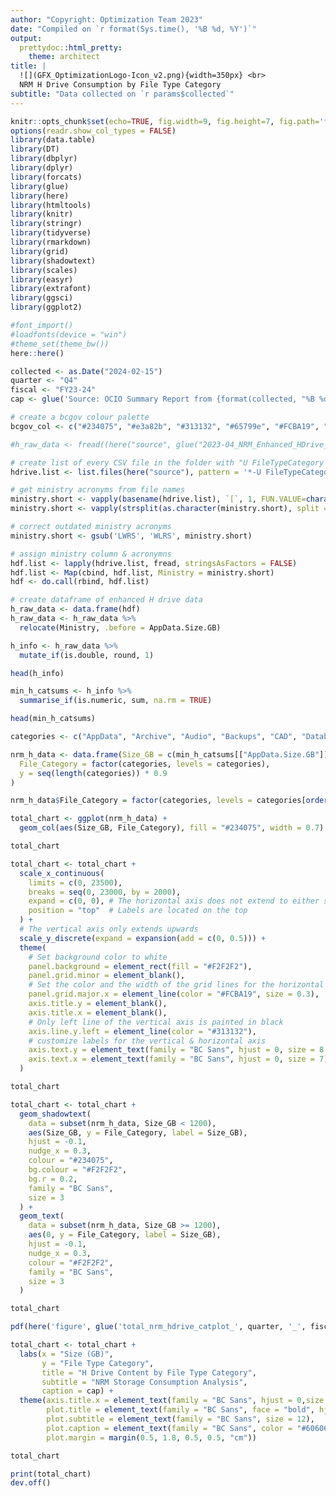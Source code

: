 ```yaml
---
author: "Copyright: Optimization Team 2023"
date: "Compiled on `r format(Sys.time(), '%B %d, %Y')`"
output: 
  prettydoc::html_pretty:
    theme: architect
title: |
  ![](GFX_OptimizationLogo-Icon_v2.png){width=350px} <br>
  NRM H Drive Consumption by File Type Category
subtitle: "Data collected on `r params$collected`"
---
```


```r
knitr::opts_chunk$set(echo=TRUE, fig.width=9, fig.height=7, fig.path='figure/')
options(readr.show_col_types = FALSE)
library(data.table)
library(DT)
library(dbplyr)
library(dplyr)
library(forcats)
library(glue)
library(here)
library(htmltools)
library(knitr)
library(stringr)
library(tidyverse)
library(rmarkdown)
library(grid)
library(shadowtext)
library(scales)
library(easyr)
library(extrafont)
library(ggsci)
library(ggplot2)

#font_import()
#loadfonts(device = "win")
#theme_set(theme_bw())
here::here()
```

```r
collected <- as.Date("2024-02-15")
quarter <- "Q4"
fiscal <- "FY23-24"
cap <- glue('Source: OCIO Summary Report from {format(collected, "%B %d, %Y")}')
```

```r
# create a bcgov colour palette
bcgov_col <- c("#234075", "#e3a82b", "#313132", "#65799e", "#FCBA19", "#606060", "#003366", "#38598A", "#1A5A96")
```

```r
#h_raw_data <- fread((here("source", glue("2023-04_NRM_Enhanced_HDrive_Usage.csv", stringsAsFactors = FALSE))))
```

```r
# create list of every CSV file in the folder with "U FileTypeCategory Summary Report" in the name
hdrive.list <- list.files(here("source"), pattern = '*-U FileTypeCategory Summary Report', full.names = TRUE) 

# get ministry acronyms from file names
ministry.short <- vapply(basename(hdrive.list), `[`, 1, FUN.VALUE=character(1))
ministry.short <- vapply(strsplit(as.character(ministry.short), split = '-U FileTypeCategory Summary Report.csv'), `[`, 1, FUN.VALUE=character(1))

# correct outdated ministry acronyms
ministry.short <- gsub('LWRS', 'WLRS', ministry.short)

# assign ministry column & acronymns
hdf.list <- lapply(hdrive.list, fread, stringsAsFactors = FALSE)
hdf.list <- Map(cbind, hdf.list, Ministry = ministry.short)
hdf <- do.call(rbind, hdf.list)

# create dataframe of enhanced H drive data
h_raw_data <- data.frame(hdf)
h_raw_data <- h_raw_data %>% 
  relocate(Ministry, .before = AppData.Size.GB)
```

```r
h_info <- h_raw_data %>% 
  mutate_if(is.double, round, 1)

head(h_info)
```

```r
min_h_catsums <- h_info %>% 
  summarise_if(is.numeric, sum, na.rm = TRUE)

head(min_h_catsums)
```

```r
categories <- c("AppData", "Archive", "Audio", "Backups", "CAD", "Database", "Disk Images", "Documents", "Email", "Empty Extension", "Encase", "Executables", "Images", "Map", "P2P", "Source Code", "System", "Temporary", "Video", "Web Page")
```

```r
nrm_h_data <- data.frame(Size_GB = c(min_h_catsums[["AppData.Size.GB"]], min_h_catsums[["Archive.Size.GB"]], min_h_catsums[["Audio.Size.GB"]], min_h_catsums[["Backups.Size.GB"]], min_h_catsums[["CAD.Size.GB"]], min_h_catsums[["Database.Size.GB"]], min_h_catsums[["Disk.Images.Size.GB"]], min_h_catsums[["Documents.Size.GB"]], min_h_catsums[["Email.Size.GB"]], min_h_catsums[["Empty.Extension.Size.GB"]], min_h_catsums[["Encase.Size.GB"]], min_h_catsums[["Executables.Size.GB"]], min_h_catsums[["Images.Size.GB"]], min_h_catsums[["Map.Size.GB"]], min_h_catsums[["P2P.Size.GB"]], min_h_catsums[["Source.Code.Size.GB"]], min_h_catsums[["System.Size.GB"]], min_h_catsums[["Temporary.Size.GB"]], min_h_catsums[["Video.Size.GB"]], min_h_catsums[["Web.Page.Size.GB"]]), 
  File_Category = factor(categories, levels = categories),
  y = seq(length(categories)) * 0.9
)

nrm_h_data$File_Category = factor(categories, levels = categories[order(nrm_h_data$Size_GB)])
```

```r
total_chart <- ggplot(nrm_h_data) + 
  geom_col(aes(Size_GB, File_Category), fill = "#234075", width = 0.7)

total_chart
```

```r
total_chart <- total_chart + 
  scale_x_continuous(
    limits = c(0, 23500),
    breaks = seq(0, 23000, by = 2000),
    expand = c(0, 0), # The horizontal axis does not extend to either side
    position = "top"  # Labels are located on the top
  ) +
  # The vertical axis only extends upwards 
  scale_y_discrete(expand = expansion(add = c(0, 0.5))) +
  theme(
    # Set background color to white
    panel.background = element_rect(fill = "#F2F2F2"),
    panel.grid.minor = element_blank(),
    # Set the color and the width of the grid lines for the horizontal axis
    panel.grid.major.x = element_line(color = "#FCBA19", size = 0.3),
    axis.title.y = element_blank(),
    axis.title.x = element_blank(),
    # Only left line of the vertical axis is painted in black
    axis.line.y.left = element_line(color = "#313132"),
    # customize labels for the vertical & horizontal axis
    axis.text.y = element_text(family = "BC Sans", hjust = 0, size = 8.5),
    axis.text.x = element_text(family = "BC Sans", hjust = 0, size = 7)
  )

total_chart
```

```r
total_chart <- total_chart + 
  geom_shadowtext(
    data = subset(nrm_h_data, Size_GB < 1200),
    aes(Size_GB, y = File_Category, label = Size_GB),
    hjust = -0.1,
    nudge_x = 0.3,
    colour = "#234075",
    bg.colour = "#F2F2F2",
    bg.r = 0.2,
    family = "BC Sans",
    size = 3
  ) + 
  geom_text(
    data = subset(nrm_h_data, Size_GB >= 1200),
    aes(0, y = File_Category, label = Size_GB),
    hjust = -0.1,
    nudge_x = 0.3,
    colour = "#F2F2F2",
    family = "BC Sans",
    size = 3
  )

total_chart
```

```r
pdf(here('figure', glue('total_nrm_hdrive_catplot_', quarter, '_', fiscal, '.pdf')))

total_chart <- total_chart + 
  labs(x = "Size (GB)", 
       y = "File Type Category", 
       title = "H Drive Content by File Type Category", 
       subtitle = "NRM Storage Consumption Analysis", 
       caption = cap) + 
  theme(axis.title.x = element_text(family = "BC Sans", hjust = 0,size = 8),        
        plot.title = element_text(family = "BC Sans", face = "bold", hjust = c(0,0), size = 14),    
        plot.subtitle = element_text(family = "BC Sans", size = 12),         
        plot.caption = element_text(family = "BC Sans", color = "#606060", size = 10),         
        plot.margin = margin(0.5, 1.8, 0.5, 0.5, "cm"))

total_chart

print(total_chart)
dev.off()
```